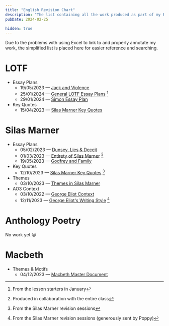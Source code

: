 ```yaml
---
title: "English Revision Chart"
description: "The list containing all the work produced as part of my English revision"
pubDate: 2024-02-25

hidden: true
---
```


Due to the problems with using Excel to link to and properly annotate my work, the simplified list is placed here for easier reference and searching.

# LOTF

- Essay Plans
	- 19/05/2023 — [Jack and Violence](https://www.dropbox.com/scl/fi/t15eyj3wdl40chza1tan7/Essay-Plans.docx?rlkey=isz3vsy9z0ryuok24sp2za176&dl=0)
	- 25/01/2024 — [General LOTF Essay Plans](https://www.dropbox.com/scl/fi/by2knistob00ns8mdjuxx/LOTF-Lesson-Starters.docx?rlkey=zfltw8ytwcorkla0h14dz8nhe&dl=0) [^1]
	- 29/01/2024 — [Simon Essay Plan](https://www.dropbox.com/scl/fi/4tep4qnevesobfx7x6sf3/Simon-Essay-Plans.docx?rlkey=sd0dv1sfcwdef1bzgl0yj70rn&dl=0)
- Key Quotes
	- 15/04/2023 — [Silas Marner Key Quotes](https://www.dropbox.com/scl/fi/99zatzxt4p1umdkibac24/Key-Quotes.docx?rlkey=azpnbecqmy7komw5gyi478urv&dl=0)

# Silas Marner

- Essay Plans
	- 05/02/2023 — [Dunsey, Lies & Deceit](https://www.dropbox.com/scl/fi/hm1rtbue1bsl49jzxkcfu/Dunsey-Lies-Deceit-Revision-Guide.docx?rlkey=4an7hqgzxa059dalsb5o0ej63&dl=0)
	- 01/03/2023 — [Entirety of Silas Marner](https://www.dropbox.com/scl/fi/48we4vdjatyl9vvuoyhc5/Silas-Marner-Revision-Document-Created-by-10E1.docx?rlkey=8dmz1aun6hgupbe8fm4mt08mh&dl=0) [^2]
	- 19/05/2023 — [Godfrey and Family](https://www.dropbox.com/scl/fi/t15eyj3wdl40chza1tan7/Essay-Plans.docx?rlkey=isz3vsy9z0ryuok24sp2za176&dl=0)
- Key Quotes
	- 12/10/2023 — [Silas Marner Key Quotes](https://www.dropbox.com/scl/fi/5tvpxo5llkmoz01401qb8/Themes-in-Silas-Marner.docx?rlkey=1crikmzfma820nkbk1pp6ppzt&dl=0) [^3]
- Themes
	- 03/10/2023 — [Themes in Silas Marner](https://www.dropbox.com/scl/fi/5tvpxo5llkmoz01401qb8/Themes-in-Silas-Marner.docx?rlkey=1crikmzfma820nkbk1pp6ppzt&dl=0)
- AO3 Context
	- 03/10/2022 — [George Eliot Context](https://www.dropbox.com/scl/fi/2flb0vqdy6jgh3zu2wmmw/George-Elliot.docx?rlkey=z0z7qn7xfctv8zorp8zpzut6s&dl=0)
	- 12/11/2023 — [George Eliot's Writing Style](https://www.dropbox.com/scl/fi/8uxbghhm0l9j9xu5jby7m/Silas-Marner-notes-from-Poppy.docx?rlkey=fq3ejmx4ephgirum674bmabtd&dl=0) [^4]

# Anthology Poetry

No work yet 😔

# Macbeth

- Themes & Motifs
	- 04/12/2023 — [Macbeth Master Document](https://www.dropbox.com/scl/fi/8qj7yzi0jh4tbpq7a8fu4/Macbeth-Master-Document.docx?rlkey=54zivjaha04ymxsrj8lyjtqh2&dl=0)

[^1]: From the lesson starters in January

[^2]: Produced in collaboration with the entire class

[^3]: From the Silas Marner revision sessions

[^4]: From the Silas Marner revision sessions (generously sent by Poppy)